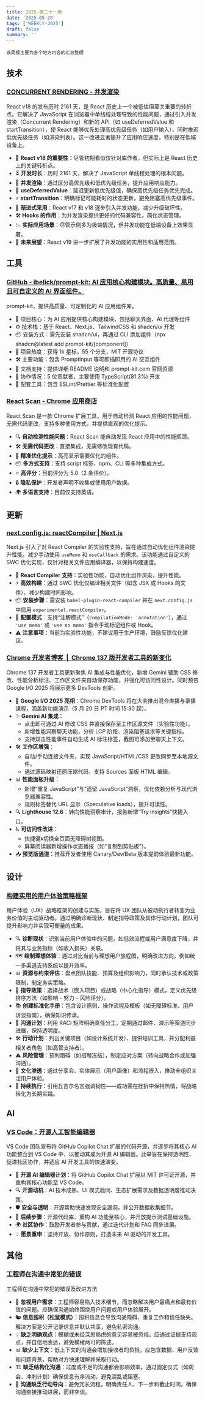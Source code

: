 ```yaml
---
title: 2025-第二十一周
date: '2025-05-20'
tags: ['WEEKLY-2025']
draft: false
summary: ''
---
```


`该周报主要为各个地方内容的汇总整理`

<TOCInlineWithSticky toc={props.toc} />

## 技术

### [CONCURRENT RENDERING - 并发渲染](https://ui.dev/c/react/concurrent-rendering)

React v18 的发布历时 2161 天，是 React 历史上一个被低估但至关重要的转折点。它解决了 JavaScript 在浏览器中单线程处理导致的性能问题，通过引入并发渲染（Concurrent Rendering）和新的 API（如 useDeferredValue 和 startTransition），使 React 能够优先处理高优先级任务（如用户输入），同时推迟低优先级任务（如渲染列表）。这一改进显著提升了应用响应速度，特别是在低端设备上。

- 🚀 **React v18 的重要性**：尽管初期看似仅针对库作者，但实际上是 React 历史上的关键转折点。  
- ⏳ **开发时长**：历时 2161 天，解决了 JavaScript 单线程处理的根本问题。  
- 🧵 **并发渲染**：通过区分高优先级和低优先级任务，提升应用响应能力。  
- 🔄 **useDeferredValue**：延迟更新低优先级值，确保高优先级任务优先完成。  
- ⚡ **startTransition**：明确标记可能耗时的状态更新，避免阻塞高优先级事件。  
- 🎯 **渐进式采用**：React v17 和 v18 逐步引入并发功能，减少升级破坏性。  
- 🛠️ **Hooks 的作用**：为并发渲染提供更好的代码兼容性，简化状态管理。  
- 📉 **实际应用场景**：尽管示例多为极端情况，但并发功能在低端设备上效果显著。  
- 🔮 **未来展望**：React v19 进一步扩展了并发功能的实用性和适用范围。


## 工具

### [GitHub - ibelick/prompt-kit: AI 应用核心构建模块。高质量、易用且可自定义的 AI 界面组件。](https://github.com/ibelick/prompt-kit)

prompt-kit，提供高质量、可定制化的 AI 应用组件库。

- 🚀 项目核心：为 AI 应用提供核心构建模块，包括聊天界面、AI 代理等组件  
- ⚙️ 技术栈：基于 React、Next.js、TailwindCSS 和 shadcn/ui 开发  
- 📦 安装方式：需先安装 shadcn/ui，再通过 CLI 添加组件（npx shadcn@latest add prompt-kit/[component]）  
- 🌟 项目热度：获得 1k 星标，55 个分支，MIT 开源协议  
- 🛠️ 主要功能：包含 PromptInput 等可即插即用的 AI 交互组件  
- 📄 文档支持：提供详细 README 说明和 prompt-kit.com 官网资源  
- 👥 协作情况：5 位贡献者，主要使用 TypeScript(81.3%) 开发  
- 🔧 配套工具：包含 ESLint/Prettier 等标准化配置

### [React Scan - Chrome 应用商店](https://chromewebstore.google.com/detail/react-scan/anmmhkomejbdklkhoiloeaehppaffmdf)

React Scan 是一款 Chrome 扩展工具，用于自动检测 React 应用的性能问题，无需代码更改，支持多种使用方式，并提供直观的优化提示。

- 🔍 **自动检测性能问题**：React Scan 能自动发现 React 应用中的性能瓶颈。  
- 🛠️ **无需代码更改**：直接集成，无需修改现有代码。  
- 🎯 **精准优化提示**：高亮显示需要优化的组件。  
- 📦 **多方式支持**：支持 script 标签、npm、CLI 等多种集成方式。  
- ⭐ **高评分**：目前评分为 5.0（2 条评价）。  
- 🔒 **隐私保护**：开发者声明不收集或使用用户数据。  
- 🌍 **多语言支持**：目前仅支持英语。  


## 更新

### [next.config.js: reactCompiler | Next.js](https://nextjs.org/docs/app/api-reference/config/next-config-js/reactCompiler)

Next.js 引入了对 React Compiler 的实验性支持，旨在通过自动优化组件渲染提升性能，减少手动使用 `useMemo` 和 `useCallback` 的需求。该功能通过自定义的 SWC 优化实现，仅针对相关文件应用编译器，以保持构建速度。

- 🚀 **React Compiler 支持**：实验性功能，自动优化组件渲染，提升性能。  
- ⚡ **高效构建**：通过 SWC 优化仅编译相关文件（如含 JSX 或 Hooks 的文件），减少构建时间影响。  
- 📦 **安装步骤**：需安装 `babel-plugin-react-compiler` 并在 `next.config.js` 中启用 `experimental.reactCompiler`。  
- 🔧 **配置模式**：支持“注解模式”（`compilationMode: 'annotation'`），通过 `'use memo'` 或 `'use no memo'` 指令手动标记组件或 Hook。  
- ⚠️ **注意事项**：当前为实验性功能，不建议用于生产环境，鼓励反馈优化建议。


### [Chrome 开发者博客  |  Chrome 137 版开发者工具的新变化](https://developer.chrome.com/blog/new-in-devtools-137)

Chrome 137 开发者工具更新聚焦 AI 集成与性能优化，新增 Gemini 辅助 CSS 修改、性能分析标注、工作区文件夹自动保存功能，并强化可访问性设计。同时预告 Google I/O 2025 将展示更多 DevTools 创新。

- 🚀 **Google I/O 2025 亮相**：Chrome DevTools 将在大会推出混合直播与录播课程，涵盖新功能演示（5 月 20 日 PT 时间 15:30 起）。  
- ✨ **Gemini AI 集成**：  
  - 点击即可通过 AI 修改 CSS 并直接保存至工作区源文件（实验性功能）。  
  - 新增性能洞察聊天功能，分析 LCP 阶段、渲染阻塞请求等关键指标。  
  - 支持双击性能事件自动生成 AI 标注标签，截图可添加至聊天上下文。  
- 🛠️ **工作区增强**：  
  - 自动/手动连接文件夹，实现 JavaScript/HTML/CSS 更改同步至本地源文件。  
  - 通过源码映射还原压缩代码，支持 Sources 面板 HTML 编辑。  
- 📊 **性能面板升级**：  
  - 新增“重复 JavaScript”与“遗留 JavaScript”洞察，优化依赖分析与现代浏览器兼容性。  
  - 规则标签替代 URL 显示（Speculative loads），提升可读性。  
- 🔍 **Lighthouse 12.6**：转向性能洞察审计，报告新增“Try insights”快捷入口。  
- ♿ **可访问性改进**：  
  - 快捷键`A`切换全页面无障碍树视图。  
  - 屏幕阅读器新增操作状态播报（如“复制到剪贴板”）。  
- 📥 **预览版通道**：推荐开发者使用 Canary/Dev/Beta 版本提前体验最新功能。  

## 设计

### [构建实用的用户体验策略框架](https://www.smashingmagazine.com/2025/05/building-practical-ux-strategy-framework/)

用户体验（UX）战略框架的创建与实施，旨在将 UX 团队从被动执行者转变为业务价值的主动驱动者。通过明确诊断现状、制定指导政策及具体行动计划，团队可提升影响力并实现可衡量的成果。

- 🔍 **诊断现状**：识别当前用户体验中的问题，如低效流程或用户满意度下降，并将其与业务指标（如收入损失）关联。  
- 🗺️ **绘制理想体验**：通过对比当前与理想用户旅程图，明确改进方向，例如统一多渠道支持系统以提升效率。  
- 📊 **资源与约束评估**：盘点团队技能、预算及组织影响力，同时承认技术或政策限制，制定务实策略。  
- 🧭 **指导政策**：选择战术（嵌入项目）或战略（中心化指导）模式，定义优先级排序方法（如影响 - 努力 - 风险评分）。  
- 📚 **创建标准化手册**：包含设计原则、操作流程及模板（如无障碍标准、用户访谈指南），确保知识传承。  
- 📢 **沟通计划**：利用 RACI 矩阵明确责任分工，定期通过邮件、演示等渠道同步进展，保持透明度。  
- 🛠️ **行动计划**：列出关键项目（如设计系统开发）、提供培训工具，并分配利益相关者角色（如高管支持者）。  
- ⚠️ **风险管理**：预判阻碍（如招聘冻结），制定应对方案（转向战略合作或加强沟通）。  
- 🌱 **文化渗透**：通过分享会、实体展示（用户画像）和流程嵌入，推动全组织关注用户体验。  
- 💪 **持续执行**：引用丘吉尔名言强调韧性——成功需在挫折中保持热情，将战略转化为长期实践。  

## AI

### [VS Code：开源人工智能编辑器](https://code.visualstudio.com/blogs/2025/05/19/openSourceAIEditor)

VS Code 团队宣布将 GitHub Copilot Chat 扩展的代码开源，并逐步将其核心 AI 功能整合到 VS Code 中，以推动其成为开源 AI 编辑器。此举旨在保持透明性、促进社区协作，并适应 AI 开发工具的快速演变。

- 🚀 **开源 AI 编辑器计划**：将 GitHub Copilot Chat 扩展以 MIT 许可证开源，并重构其核心功能至 VS Code。  
- 🔍 **开源动机**：AI 技术成熟、UI 模式趋同、生态扩展需求及数据透明度推动决策。  
- 🛡️ **安全与透明**：开源帮助快速发现安全漏洞，并公开数据收集细节。  
- 🔧 **后续步骤**：开源代码库、重构 AI 功能至核心，并开放提示测试基础设施。  
- 🌍 **社区协作**：鼓励开发者参与贡献，通过迭代计划和 FAQ 同步进展。  
- 💡 **愿景重申**：坚持开放、协作原则，打造未来 AI 驱动的开发工具。  

## 其他

### [工程师在沟通中常犯的错误](https://newsletter.posthog.com/p/what-engineers-get-wrong-about-communication)

工程师在沟通中常犯的错误及改进方法  

- 🎯 **忽视用户需求**：工程师容易陷入技术细节，而忽略解决用户最痛点和最有价值的问题。应确保沟通始终围绕用户问题或用户体验展开。  
- 🐿️ **信息囤积（松鼠模式）**：囤积信息会导致沟通障碍、重复工作和信任缺失。解决方案是公开记录信息并默认共享，避免私密沟通。  
- 💡 **缺乏明确观点**：模糊或未经深思熟虑的意见容易被忽视。应通过证据支持观点，并自信地表达，避免模棱两可的陈述。  
- 📊 **缺少上下文**：低上下文的沟通会增加接收者的负担。应包含数据、用户反馈和问题背景，帮助对方快速理解并采取行动。  
- 🏗️ **缺乏结构化沟通**：过度或不足的沟通都会影响效率。通过固定仪式（如周会、冲刺计划）确保信息有序流动，避免混乱或阻塞。  
- 🚀 **沟通缺乏行动导向**：避免冗长流程，明确责任人、下一步和截止时间，确保沟通直接推动进展，而非空谈。  